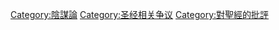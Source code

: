 {{Catmore}}

[[Category:陰謀論|Category:陰謀論]]
[[Category:圣经相关争议|Category:圣经相关争议]]
[[Category:對聖經的批評|Category:對聖經的批評]]